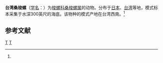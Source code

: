 {{Speciesbox
| taxon = Xandarovula formosana
| image = Naturalis Biodiversity Center - ZMA.MOLL.160810 - Contrasimnia formosana (Azuma, 1972) - Ovulidae - Mollusc shell.jpeg
| image_caption = ''Contrasimnia formosana''
| binomial_authority = (Azuma, 1972)<ref name='id10736'>{{cite web| url =http://www.bioinfo.cn/db05/BjdwSpecies.php?action=view&id=10736| title =台湾桑梭螺| work =《中国动物物种编目数据库》| publisher =中国科学院微生物研究所| author =中国科学院动物研究所| accessdate =2009-04-28| deadurl =yes| archiveurl =https://web.archive.org/web/20160305103759/http://www.bioinfo.cn/db05/BjdwSpecies.php?action=view&id=10736| archivedate =2016-03-05}}</ref>
}}

'''台湾桑梭螺'''（[[学名|学名]]：{{lang|la|''Xandarovula formosana''}}）为[[梭螺科|梭螺科]][[桑梭螺属|桑梭螺属]]的动物。分布于[[日本|日本]]、[[台湾|台湾]]等地，模式标本采集于水深300英尺的海底。该物种的模式产地在台湾西南。<ref name='id10736'/>

== 参考文献 ==
{{reflist}}

{{软体动物小作品}}

{{Taxonbar}}
[[Category:1972年描述的动物|T]]
[[Category:桑梭螺属|T]]